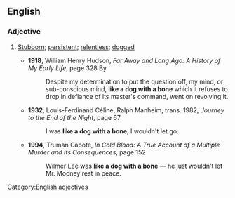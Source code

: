 ==English==

===Adjective===
{{head|en|adjective|head=[[like]] a [[dog]] [[with]] a [[bone]]}}

# {{context|simile|lang=en}} [[stubborn|Stubborn]]; [[persistent]]; [[relentless]]; [[dogged]]
#* '''1918''', William Henry Hudson, ''Far Away and Long Ago: A History of My Early Life'', page 328 By 
#*: Despite my determination to put the question off, my mind, or sub-conscious mind, '''like a dog with a bone''' which it refuses to drop in defiance of its master's command, went on revolving it.
#* '''1932''', Louis-Ferdinand Céline, Ralph Manheim, trans. 1982, ''Journey to the End of the Night'', page 67
#*: I was '''like a dog with a bone''', I wouldn't let go. 
#* '''1994''', Truman Capote, ''In Cold Blood: A True Account of a Multiple Murder and Its Consequences'', page 152
#*: Wilmer Lee was '''like a dog with a bone''' — he just wouldn't let Mr. Mooney rest in peace.
[[Category:English adjectives]]